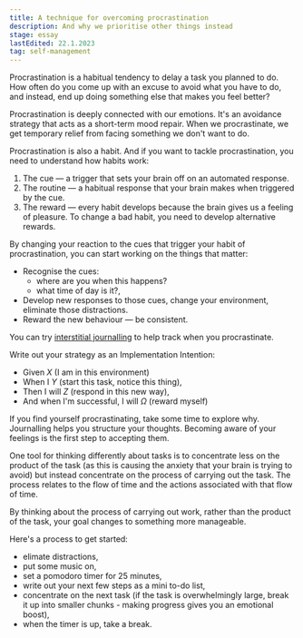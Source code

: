 ```yaml
---
title: A technique for overcoming procrastination
description: And why we prioritise other things instead
stage: essay
lastEdited: 22.1.2023
tag: self-management
---
```



Procrastination is a habitual tendency to delay a task you planned to do. How often do you come up with an excuse to avoid what you have to do, and instead, end up doing something else that makes you feel better?

Procrastination is deeply connected with our emotions. It's an avoidance strategy that acts as a short-term mood repair. When we procrastinate, we get temporary relief from facing something we don't want to do.

Procrastination is also a habit. And if you want to tackle procrastination, you need to understand how habits work:

1. The cue — a trigger that sets your brain off on an automated response.
2. The routine — a habitual response that your brain makes when triggered by the cue.
3. The reward — every habit develops because the brain gives us a feeling of pleasure. To change a bad habit, you need to develop alternative rewards.

By changing your reaction to the cues that trigger your habit of procrastination, you can start working on the things that matter:

- Recognise the cues:
    - where are you when this happens?
    - what time of day is it?,
- Develop new responses to those cues, change your environment, eliminate those distractions.
- Reward the new behaviour — be consistent.

You can try <a href="./interstitial-journalling">interstitial journalling</a> to help track when you procrastinate.

Write out your strategy as an Implementation Intention:

- Given _X_ (I am in this environment)
- When I _Y_ (start this task, notice this thing),
- Then I will _Z_ (respond in this new way),
- And when I'm successful, I will _Ω_ (reward myself)

If you find yourself procrastinating, take some time to explore why. Journalling helps you structure your thoughts. Becoming aware of your feelings is the first step to accepting them.

One tool for thinking differently about tasks is to concentrate less on the product of the task (as this is causing the anxiety that your brain is trying to avoid) but instead concentrate on the process of carrying out the task. The process relates to the flow of time and the actions associated with that flow of time.

By thinking about the process of carrying out work, rather than the product of the task, your goal changes to something more manageable.

Here's a process to get started:

- elimate distractions,
- put some music on,
- set a pomodoro timer for 25 minutes,
- write out your next few steps as a mini to-do list,
- concentrate on the next task (if the task is overwhelmingly large, break it up into smaller chunks - making progress gives you an emotional boost),
- when the timer is up, take a break.

<ReadMore tag={frontmatter.theme} title={frontmatter.title} />
